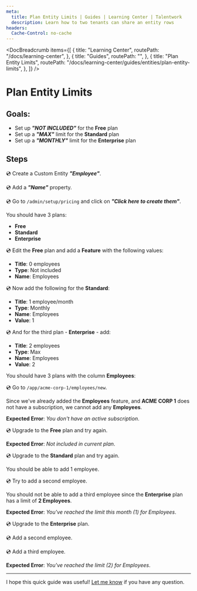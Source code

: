 ```yaml
---
meta:
  title: Plan Entity Limits | Guides | Learning Center | Talentwork
  description: Learn how to two tenants can share an entity rows
headers:
  Cache-Control: no-cache
---
```



<DocBreadcrumb
  items={[
    {
      title: "Learning Center",
      routePath: "/docs/learning-center",
    },
    {
      title: "Guides",
      routePath: "",
    },
    {
      title: "Plan Entity Limits",
      routePath:
        "/docs/learning-center/guides/entities/plan-entity-limits",
    },
  ]}
/>

# Plan Entity Limits

## Goals:

- Set up _**"NOT INCLUDED"**_ for the **Free** plan
- Set up a _**"MAX"**_ limit for the **Standard** plan
- Set up a _**"MONTHLY"**_ limit for the **Enterprise** plan

## Steps

💿 Create a Custom Entity _**"Employee"**_.

💿 Add a _**"Name"**_ property.

<DocTutorialImage
  alt="Employee Properties"
  src="https://yahooder.sirv.com/saasrock/guides/entities/shared-entity-rows/properties.png"
/>

💿 Go to `/admin/setup/pricing` and click on _**"Click here to create them"**_.

You should have 3 plans:

- **Free**
- **Standard**
- **Enterprise**

<DocTutorialImage
  alt="Plans"
  src="https://yahooder.sirv.com/saasrock/guides/entities/plan-entity-limits/plans.png"
/>

💿 Edit the **Free** plan and add a **Feature** with the following values:

- **Title**: 0 employees
- **Type**: Not included
- **Name**: Employees

<DocTutorialImage
  alt="Plans"
  src="https://yahooder.sirv.com/saasrock/guides/entities/plan-entity-limits/free.png"
/>

💿 Now add the following for the **Standard**:

- **Title**: 1 employee/month
- **Type**: Monthly
- **Name**: Employees
- **Value**: 1

<DocTutorialImage
  alt="Plans"
  src="https://yahooder.sirv.com/saasrock/guides/entities/plan-entity-limits/standard.png"
/>

💿 And for the third plan - **Enterprise** - add:

- **Title**: 2 employees
- **Type**: Max
- **Name**: Employees
- **Value**: 2

<DocTutorialImage
  alt="Plans"
  src="https://yahooder.sirv.com/saasrock/guides/entities/plan-entity-limits/enterprise.png"
/>

You should have 3 plans with the column **Employees**:

<DocTutorialImage
  alt="Plans with Employee Limits"
  src="https://yahooder.sirv.com/saasrock/guides/entities/plan-entity-limits/limits.png"
/>

💿 Go to `/app/acme-corp-1/employees/new`.

Since we've already added the **Employees** feature, and **ACME CORP 1** does not have a subscription, we cannot add any **Employees**.

**Expected Error**: _You don't have an active subscription_.

<DocTutorialImage
  alt="No subscription"
  src="https://yahooder.sirv.com/saasrock/guides/entities/plan-entity-limits/no-subscription.png"
/>

💿 Upgrade to the **Free** plan and try again.

**Expected Error**: _Not included in current plan_.

<DocTutorialImage
  alt="Free Plan"
  src="https://yahooder.sirv.com/saasrock/guides/entities/plan-entity-limits/free-plan.png"
/>

💿 Upgrade to the **Standard** plan and try again.

You should be able to add 1 employee.

💿 Try to add a second employee.

You should not be able to add a third employee since the **Enterprise** plan has a limit of **2 Employees**.

**Expected Error**: _You've reached the limit this month (1) for Employees_.

<DocTutorialImage
  alt="Standard Plan"
  src="https://yahooder.sirv.com/saasrock/guides/entities/plan-entity-limits/standard-plan.png"
/>

💿 Upgrade to the **Enterprise** plan.

💿 Add a second employee.

💿 Add a third employee.

**Expected Error**: _You've reached the limit (2) for Employees_.

<DocTutorialImage
  alt="Enterprise Plan"
  src="https://yahooder.sirv.com/saasrock/guides/entities/plan-entity-limits/enterprise-plan.png"
/>

---

I hope this quick guide was useful! [Let me know](/docs/community) if you have any question.
